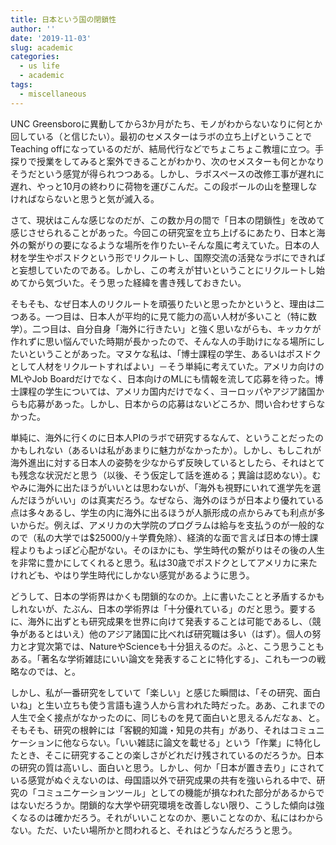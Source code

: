 ```yaml
---
title: 日本という国の閉鎖性
author: ''
date: '2019-11-03'
slug: academic
categories:
  - us life
  - academic
tags:
  - miscellaneous
---
```


UNC Greensboroに異動してから3か月がたち、モノがわからないなりに何とか回している（と信じたい）。最初のセメスターはラボの立ち上げということでTeaching offになっているのだが、結局代行などでちょこちょこ教壇に立つ。手探りで授業をしてみると案外できることがわかり、次のセメスターも何とかなりそうだという感覚が得られつつある。しかし、ラボスペースの改修工事が遅れに遅れ、やっと10月の終わりに荷物を運びこんだ。この段ボールの山を整理しなければならないと思うと気が滅入る。

さて、現状はこんな感じなのだが、この数か月の間で「日本の閉鎖性」を改めて感じさせられることがあった。今回この研究室を立ち上げるにあたり、日本と海外の繋がりの要になるような場所を作りたい‐そんな風に考えていた。日本の人材を学生やポスドクという形でリクルートし、国際交流の活発なラボにできればと妄想していたのである。しかし、この考えが甘いということにリクルートし始めてから気づいた。そう思った経緯を書き残しておきたい。

そもそも、なぜ日本人のリクルートを頑張りたいと思ったかというと、理由は二つある。一つ目は、日本人が平均的に見て能力の高い人材が多いこと（特に数学）。二つ目は、自分自身「海外に行きたい」と強く思いながらも、キッカケが作れずに思い悩んでいた時期が長かったので、そんな人の手助けになる場所にしたいということがあった。マヌケな私は、「博士課程の学生、あるいはポスドクとして人材をリクルートすればよい」－そう単純に考えていた。アメリカ向けのMLやJob Boardだけでなく、日本向けのMLにも情報を流して応募を待った。博士課程の学生については、アメリカ国内だけでなく、ヨーロッパやアジア諸国からも応募があった。しかし、日本からの応募はないどころか、問い合わせすらなかった。

単純に、海外に行くのに日本人PIのラボで研究するなんて、ということだったのかもしれない（あるいは私があまりに魅力がなかったか）。しかし、もしこれが海外進出に対する日本人の姿勢を少なからず反映しているとしたら、それはとても残念な状況だと思う（以後、そう仮定して話を進める；異論は認めない）。むやみに海外に出たほうがいいとは思わないが、「海外も視野にいれて進学先を選んだほうがいい」のは真実だろう。なぜなら、海外のほうが日本より優れている点は多々あるし、学生の内に海外に出るほうが人脈形成の点からみても利点が多いからだ。例えば、アメリカの大学院のプログラムは給与を支払うのが一般的なので（私の大学では$25000/y＋学費免除）、経済的な面で言えば日本の博士課程よりもよっぽど心配がない。そのほかにも、学生時代の繋がりはその後の人生を非常に豊かにしてくれると思う。私は30歳でポスドクとしてアメリカに来たけれども、やはり学生時代にしかない感覚があるように思う。

どうして、日本の学術界はかくも閉鎖的なのか。上に書いたことと矛盾するかもしれないが、たぶん、日本の学術界は「十分優れている」のだと思う。要するに、海外に出ずとも研究成果を世界に向けて発表することは可能であるし、（競争があるとはいえ）他のアジア諸国に比べれば研究職は多い（はず）。個人の努力と才覚次第では、NatureやScienceも十分狙えるのだ。ふと、こう思うこともある。「著名な学術雑誌にいい論文を発表することに特化する」、これも一つの戦略なのでは、と。

しかし、私が一番研究をしていて「楽しい」と感じた瞬間は、「その研究、面白いね」と生い立ちも使う言語も違う人から言われた時だった。ああ、これまでの人生で全く接点がなかったのに、同じものを見て面白いと思えるんだなぁ、と。そもそも、研究の根幹には「客観的知識・知見の共有」があり、それはコミュニケーションに他ならない。「いい雑誌に論文を載せる」という「作業」に特化したとき、そこに研究することの楽しさがどれだけ残されているのだろうか。日本の研究の質は高いし、面白いと思う。しかし、何か「日本が置き去り」にされている感覚がぬぐえないのは、母国語以外で研究成果の共有を強いられる中で、研究の「コミュニケーションツール」としての機能が損なわれた部分があるからではないだろうか。閉鎖的な大学や研究環境を改善しない限り、こうした傾向は強くなるのは確かだろう。それがいいことなのか、悪いことなのか、私にはわからない。ただ、いたい場所かと問われると、それはどうなんだろうと思う。